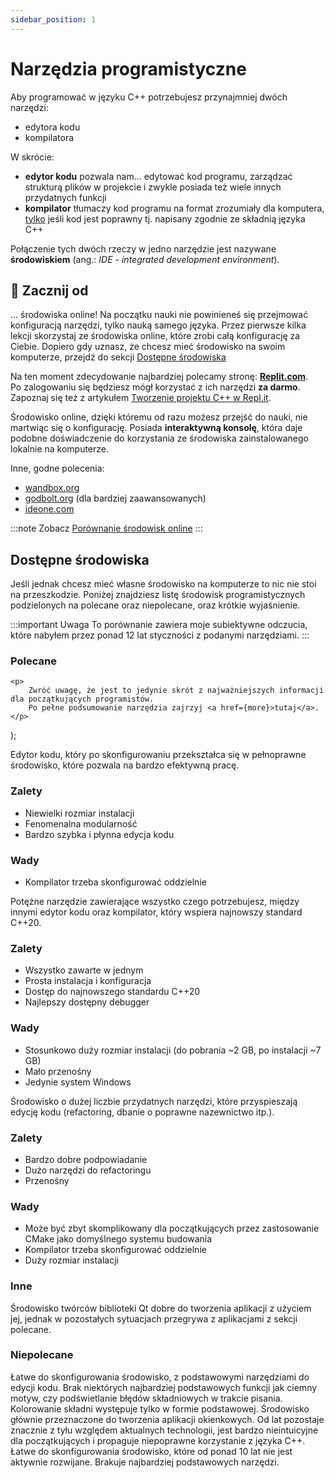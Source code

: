 ```yaml
---
sidebar_position: 1
---
```


# Narzędzia programistyczne

<!-- Components -->




<NotFinished/>


Aby programować w języku C++ potrzebujesz przynajmniej dwóch narzędzi:

- edytora kodu
- kompilatora

W skrócie:

- **edytor kodu** pozwala nam... edytować kod programu, zarządzać strukturą plików w projekcie
i zwykle posiada też wiele innych przydatnych funkcji
- **kompilator** tłumaczy kod programu na format zrozumiały dla komputera, <u>tylko</u> jeśli kod jest poprawny
tj. napisany zgodnie ze składnią języka C++

Połączenie tych dwóch rzeczy w jedno narzędzie jest nazywane **środowiskiem** (ang.: *IDE - integrated development environment*).

## 🚀 Zacznij od

... środowiska online! Na początku nauki nie powinieneś się przejmować konfiguracją narzędzi, tylko nauką samego języka.
Przez pierwsze kilka lekcji skorzystaj ze środowiska online, które zrobi całą konfigurację za Ciebie.
Dopiero gdy uznasz, że chcesz mieć środowisko na swoim komputerze, przejdź do sekcji [Dostępne środowiska](#dostępne-środowiska)

Na ten moment zdecydowanie najbardziej polecamy stronę: [**Replit.com**](https://replit.com).  
Po zalogowaniu się będziesz mógł korzystać z ich narzędzi **za darmo**.
Zapoznaj się też z artykułem [Tworzenie projektu C++ w Repl.it](./online/create-project-with-repl-it).

<ToolCard toolId="replit">
	Środowisko online, dzięki któremu od razu możesz przejść do nauki, nie martwiąc się o konfigurację.
	Posiada <b>interaktywną konsolę</b>, która daje podobne doświadczenie do korzystania
	ze środowiska zainstalowanego lokalnie na komputerze.
</ToolCard>

Inne, godne polecenia:

- [wandbox.org](https://wandbox.org)
- [godbolt.org](https://godbolt.org) (dla bardziej zaawansowanych)
- [ideone.com](https://ideone.com)

:::note Zobacz
[Porównanie środowisk online](./online/comparison)
:::

## Dostępne środowiska

Jeśli jednak chcesz mieć własne środowisko na komputerze to nic nie stoi na przeszkodzie.
Poniżej znajdziesz listę środowisk programistycznych podzielonych na polecane oraz niepolecane, oraz krótkie wyjaśnienie.

:::important Uwaga
To porównanie zawiera moje subiektywne odczucia, które nabyłem przez ponad 12 lat
styczności z podanymi narzędziami.
:::

### Polecane

	<p>
		Zwróć uwagę, że jest to jedynie skrót z najważniejszych informacji dla początkujących programistów.
		Po pełne podsumowanie narzędzia zajrzyj <a href={more}>tutaj</a>.
	</p>
);

<ToolCard toolId="vscode" setupLink="./standalone/setup-vscode">
	Edytor kodu, który po skonfigurowaniu przekształca się w pełnoprawne środowisko,
	które pozwala na bardzo efektywną pracę.
	<ToolCard.Details>
		<h3>Zalety</h3>
		<ul>
			<li>Niewielki rozmiar instalacji</li>
			<li>Fenomenalna modularność</li>
			<li>Bardzo szybka i płynna edycja kodu</li>
		</ul>
		<h3>Wady</h3>
		<ul>
			<li>Kompilator trzeba skonfigurować oddzielnie</li>
		</ul>
		<MoreInfoNotice more="./standalone/vscode-summary"/>
	</ToolCard.Details>
</ToolCard>

<ToolCard toolId="vs2019" setupLink="./standalone/setup-vs2019">
	Potężne narzędzie zawierające wszystko czego potrzebujesz, między innymi edytor kodu
	oraz kompilator, który wspiera najnowszy standard C++20.
	<ToolCard.Details>
		<h3>Zalety</h3>
		<ul>
			<li>Wszystko zawarte w jednym</li>
			<li>Prosta instalacja i konfiguracja</li>
			<li>Dostęp do najnowszego standardu C++20</li>
			<li>Najlepszy dostępny debugger</li>
		</ul>
		<h3>Wady</h3>
		<ul>
			<li>Stosunkowo duży rozmiar instalacji (do pobrania ~2 GB, po instalacji ~7 GB)</li>
			<li>Mało przenośny</li>
			<li>Jedynie system Windows</li>
		</ul>
		<MoreInfoNotice more="./standalone/vs2019-summary"/>
	</ToolCard.Details>
</ToolCard>

<ToolCard toolId="clion" setupLink="./standalone/setup-clion">
	Środowisko o dużej liczbie przydatnych narzędzi, które przyspieszają edycję kodu
	(refactoring, dbanie o poprawne nazewnictwo itp.).
	<ToolCard.Details>
		<h3>Zalety</h3>
		<ul>
			<li>Bardzo dobre podpowiadanie</li>
			<li>Dużo narzędzi do refactoringu</li>
			<li>Przenośny</li>
		</ul>
		<h3>Wady</h3>
		<ul>
			<li>Może być zbyt skomplikowany dla początkujących przez zastosowanie CMake jako domyślnego systemu budowania</li>
			<li>Kompilator trzeba skonfigurować oddzielnie</li>
			<li>Duży rozmiar instalacji</li>
		</ul>
		<MoreInfoNotice more="./standalone/clion-summary"/>
	</ToolCard.Details>
</ToolCard>

### Inne

<ToolCard toolId="qtcreator" setupLink="./standalone/setup-qtcreator">
	Środowisko twórców biblioteki Qt dobre do tworzenia aplikacji z użyciem jej,
	jednak w pozostałych sytuacjach przegrywa z aplikacjami z sekcji polecane.
</ToolCard>

### Niepolecane

<ToolCard toolId="codeblocks">
	Łatwe do skonfigurowania środowisko, z podstawowymi narzędziami do edycji kodu.
	Brak niektórych najbardziej podstawowych funkcji jak ciemny motyw, czy 
	podświetlanie błędów składniowych w trakcie pisania. Kolorowanie składni
	występuje tylko w formie podstawowej.
</ToolCard>

<ToolCard toolId="cppbuilder">
	Środowisko głównie przeznaczone do tworzenia aplikacji okienkowych.
	Od lat pozostaje znacznie z tyłu względem aktualnych technologii, jest bardzo nieintuicyjne
	dla początkujących i propaguje niepoprawne korzystanie z języka C++.
</ToolCard>

<ToolCard toolId="devcpp">
	Łatwe do skonfigurowania środowisko, które od ponad 10 lat nie jest aktywnie rozwijane.
	Brakuje najbardziej podstawowych narzędzi.
</ToolCard>
